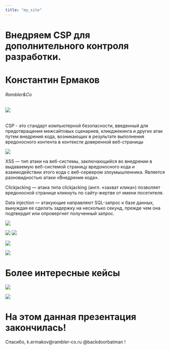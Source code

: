 ```yaml
---
title: "my_site"
---
```


# Внедряем CSP для дополнительного контроля разработки.

# Константин Ермаков

###### Rambler&Co

######  ![](images/image-2027950571.png)

CSP - это стандарт компьютерной безопасности, введенный для предотвращения межсайтовых сценариев, кликджекинга и других атак путем внедрения кода, возникающих в результате выполнения вредоносного контента в контексте доверенной веб-страницы

![](images/image-1631542335.png)

XSS --- тип атаки на веб-системы, заключающийся во внедрении в выдаваемую веб-системой страницу вредоносного кода и взаимодействии этого кода с веб-сервером злоумышленника. Является разновидностью атаки «Внедрение кода».


Clickjacking --- атака типа clickjacking (англ. «захват клика») позволяет вредоносной странице кликнуть по сайту-жертве от имени посетителя.

Data injection --- aтакующие направляют SQL-запрос к базе данных, вынуждая ее сделать задержку на несколько секунд, прежде чем она подтвердит или опровергнет полученный запрос.

![](images/image-40465719.png)

![](images/image-262058201.png)
![](images/image-1622936793.png)

![](images/image-1318383426.png)

![](images/image-1396590073.png)

#  **Более интересные кейсы**

![](images/image-862087005.png)

![](images/image-1513491828.png)

#  **На этом данная презентация закончилась!**

Спасибо, k.ermakov\@rambler-co.ru @backdoorbatman !
